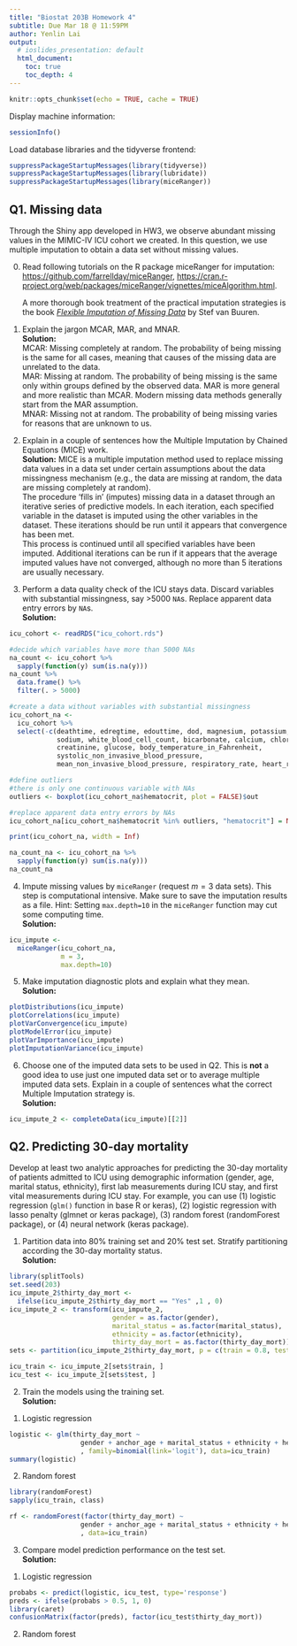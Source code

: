 ```yaml
---
title: "Biostat 203B Homework 4"
subtitle: Due Mar 18 @ 11:59PM
author: Yenlin Lai
output:
  # ioslides_presentation: default
  html_document:
    toc: true
    toc_depth: 4
---
```


```r
knitr::opts_chunk$set(echo = TRUE, cache = TRUE)
```

Display machine information:
```r
sessionInfo()
```
Load database libraries and the tidyverse frontend:
```r
suppressPackageStartupMessages(library(tidyverse))
suppressPackageStartupMessages(library(lubridate))
suppressPackageStartupMessages(library(miceRanger))
```

## Q1. Missing data

Through the Shiny app developed in HW3, we observe abundant missing values in the MIMIC-IV ICU cohort we created. In this question, we use multiple imputation to obtain a data set without missing values.

0. Read following tutorials on the R package miceRanger for imputation: <https://github.com/farrellday/miceRanger>, <https://cran.r-project.org/web/packages/miceRanger/vignettes/miceAlgorithm.html>.

    A more thorough book treatment of the practical imputation strategies is the book [*_Flexible Imputation of Missing Data_*](https://stefvanbuuren.name/fimd/) by Stef van Buuren. 

1. Explain the jargon MCAR, MAR, and MNAR.  
**Solution:**  
MCAR: Missing completely at random. The probability of being missing is the same for all cases, meaning that causes of the missing data are unrelated to the data.  
MAR: Missing at random. The probability of being missing is the same only within groups defined by the observed data. MAR is more general and more realistic than MCAR. Modern missing data methods generally start from the MAR assumption.  
MNAR: Missing not at random. The probability of being missing varies for reasons that are unknown to us.

2. Explain in a couple of sentences how the Multiple Imputation by Chained Equations (MICE) work.  
**Solution:**
MICE is a multiple imputation method used to replace missing data values in a data set under certain assumptions about the data missingness mechanism (e.g., the data are missing at random, the data are missing completely at random).  
The procedure ‘fills in’ (imputes) missing data in a dataset through an iterative series of predictive models. In each iteration, each specified variable in the dataset is imputed using the other variables in the dataset. These iterations should be run until it appears that convergence has been met.  
This process is continued until all specified variables have been imputed. Additional iterations can be run if it appears that the average imputed values have not converged, although no more than 5 iterations are usually necessary.

3. Perform a data quality check of the ICU stays data. Discard variables with substantial missingness, say >5000 `NA`s. Replace apparent data entry errors by `NA`s.  
**Solution:**
```r
icu_cohort <- readRDS("icu_cohort.rds")

#decide which variables have more than 5000 NAs
na_count <- icu_cohort %>% 
  sapply(function(y) sum(is.na(y)))
na_count %>% 
  data.frame() %>% 
  filter(. > 5000)

#create a data without variables with substantial missingness
icu_cohort_na <- 
  icu_cohort %>% 
  select(-c(deathtime, edregtime, edouttime, dod, magnesium, potassium,
            sodium, white_blood_cell_count, bicarbonate, calcium, chloride, 
            creatinine, glucose, body_temperature_in_Fahrenheit, 
            systolic_non_invasive_blood_pressure, 
            mean_non_invasive_blood_pressure, respiratory_rate, heart_rate))

#define outliers
#there is only one continuous variable with NAs
outliers <- boxplot(icu_cohort_na$hematocrit, plot = FALSE)$out

#replace apparent data entry errors by NAs
icu_cohort_na[icu_cohort_na$hematocrit %in% outliers, "hematocrit"] = NA

print(icu_cohort_na, width = Inf)

na_count_na <- icu_cohort_na %>% 
  sapply(function(y) sum(is.na(y)))
na_count_na
```


4. Impute missing values by `miceRanger` (request $m=3$ data sets). This step is computational intensive. Make sure to save the imputation results as a file. Hint: Setting `max.depth=10` in the `miceRanger` function may cut some computing time.  
**Solution:**
```r
icu_impute <- 
  miceRanger(icu_cohort_na,
             m = 3,
             max.depth=10)
```


5. Make imputation diagnostic plots and explain what they mean.  
**Solution:**
```r
plotDistributions(icu_impute)
plotCorrelations(icu_impute)
plotVarConvergence(icu_impute)
plotModelError(icu_impute)
plotVarImportance(icu_impute)
plotImputationVariance(icu_impute)
```


6. Choose one of the imputed data sets to be used in Q2. This is **not** a good idea to use just one imputed data set or to average multiple imputed data sets. Explain in a couple of sentences what the correct Multiple Imputation strategy is.  
**Solution:**
```r
icu_impute_2 <- completeData(icu_impute)[[2]]
```

## Q2. Predicting 30-day mortality

Develop at least two analytic approaches for predicting the 30-day mortality of patients admitted to ICU using demographic information (gender, age, marital status, ethnicity), first lab measurements during ICU stay, and first vital measurements during ICU stay. For example, you can use (1) logistic regression (`glm()` function in base R or keras), (2) logistic regression with lasso penalty (glmnet or keras package), (3) random forest (randomForest package), or (4) neural network (keras package).

1. Partition data into 80% training set and 20% test set. Stratify partitioning according the 30-day mortality status.  
**Solution:**
```r
library(splitTools)
set.seed(203)
icu_impute_2$thirty_day_mort <- 
  ifelse(icu_impute_2$thirty_day_mort == "Yes" ,1 , 0)
icu_impute_2 <- transform(icu_impute_2,
                          gender = as.factor(gender), 
                          marital_status = as.factor(marital_status),
                          ethnicity = as.factor(ethnicity),
                          thirty_day_mort = as.factor(thirty_day_mort))
sets <- partition(icu_impute_2$thirty_day_mort, p = c(train = 0.8, test = 0.2))

icu_train <- icu_impute_2[sets$train, ]
icu_test <- icu_impute_2[sets$test, ]
```

2. Train the models using the training set.  
**Solution:**  
(1) Logistic regression
```r
logistic <- glm(thirty_day_mort ~ 
                  gender + anchor_age + marital_status + ethnicity + hematocrit
                  , family=binomial(link='logit'), data=icu_train)
summary(logistic)
```

(2) Random forest
```r
library(randomForest)
sapply(icu_train, class)

rf <- randomForest(factor(thirty_day_mort) ~ 
                  gender + anchor_age + marital_status + ethnicity + hematocrit
                  , data=icu_train)
```

3. Compare model prediction performance on the test set.  
**Solution:**  
(1) Logistic regression
```r
probabs <- predict(logistic, icu_test, type='response') 
preds <- ifelse(probabs > 0.5, 1, 0)
library(caret)
confusionMatrix(factor(preds), factor(icu_test$thirty_day_mort))
```

(2) Random forest
```r

```

